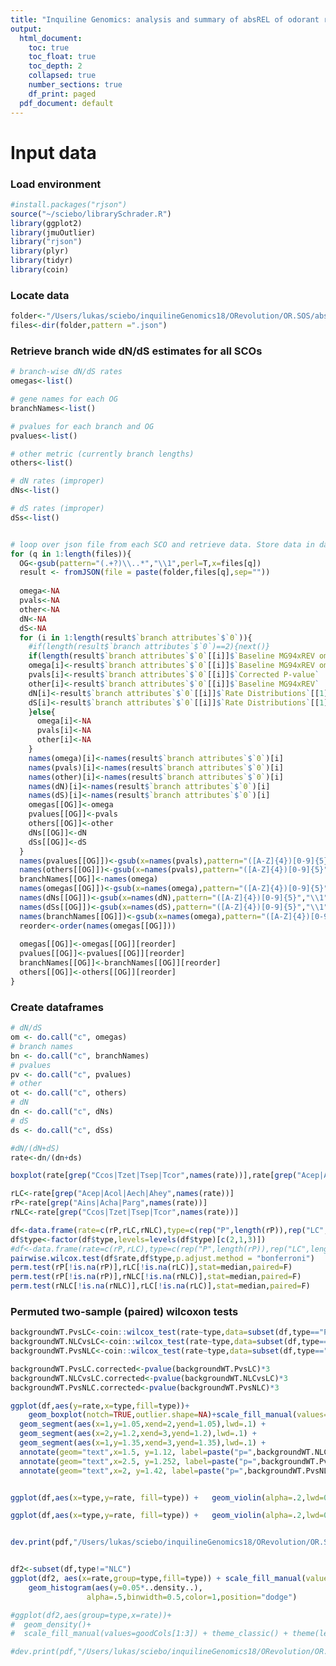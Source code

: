 ```yaml
---
title: "Inquiline Genomics: analysis and summary of absREL of odorant receptor genes"
output:
  html_document:
    toc: true
    toc_float: true
    toc_depth: 2
    collapsed: true
    number_sections: true
    df_print: paged
  pdf_document: default
---
```

<STYLE TYPE="text/css">
<!--
  td{
    font-family: Arial; 
    font-size: 8pt;
    padding:0px;
    cellpadding="0";
    cellspacing="0"
  }
  th {
    font-family: Arial; 
    font-size: 8pt;
    height: 20px;
    font-weight: bold;
    text-align: right;
    background-color: #ccccff;
  }
  table { 
    border-spacing: 0px;
    border-collapse: collapse;
  }
--->
</STYLE>

# Input data 
### Load environment
```r
#install.packages("rjson")
source("~/sciebo/librarySchrader.R")
library(ggplot2)
library(jmuOutlier)
library("rjson")
library(plyr)
library(tidyr)
library(coin)
```

### Locate data
```r
folder<-"/Users/lukas/sciebo/inquilineGenomics18/ORevolution/OR.SOS/absREL/"
files<-dir(folder,pattern =".json")
```

### Retrieve branch wide dN/dS estimates for all SCOs
```r

# branch-wise dN/dS rates
omegas<-list()

# gene names for each OG
branchNames<-list()

# pvalues for each branch and OG
pvalues<-list()

# other metric (currently branch lengths)
others<-list()

# dN rates (improper)
dNs<-list()

# dS rates (improper)
dSs<-list()


# loop over json file from each SCO and retrieve data. Store data in data frames 
for (q in 1:length(files)){
  OG<-gsub(pattern="(.+?)\\..*","\\1",perl=T,x=files[q])
  result <- fromJSON(file = paste(folder,files[q],sep=""))
  
  omega<-NA
  pvals<-NA
  other<-NA
  dN<-NA
  dS<-NA
  for (i in 1:length(result$`branch attributes`$`0`)){
    #if(length(result$`branch attributes`$`0`)==2){next()}
    if(length(result$`branch attributes`$`0`[[i]]$`Baseline MG94xREV omega ratio`)==1){
    omega[i]<-result$`branch attributes`$`0`[[i]]$`Baseline MG94xREV omega ratio`
    pvals[i]<-result$`branch attributes`$`0`[[i]]$`Corrected P-value`
    other[i]<-result$`branch attributes`$`0`[[i]]$`Baseline MG94xREV`
    dN[i]<-result$`branch attributes`$`0`[[i]]$`Rate Distributions`[[1]][1]
    dS[i]<-result$`branch attributes`$`0`[[i]]$`Rate Distributions`[[1]][2]
    }else{
      omega[i]<-NA
      pvals[i]<-NA
      other[i]<-NA
    }
    names(omega)[i]<-names(result$`branch attributes`$`0`)[i]
    names(pvals)[i]<-names(result$`branch attributes`$`0`)[i]
    names(other)[i]<-names(result$`branch attributes`$`0`)[i]
    names(dN)[i]<-names(result$`branch attributes`$`0`)[i]
    names(dS)[i]<-names(result$`branch attributes`$`0`)[i]
    omegas[[OG]]<-omega
    pvalues[[OG]]<-pvals
    others[[OG]]<-other
    dNs[[OG]]<-dN
    dSs[[OG]]<-dS
  }
  names(pvalues[[OG]])<-gsub(x=names(pvals),pattern="([A-Z]{4})[0-9]{5}","\\1",perl=T)
  names(others[[OG]])<-gsub(x=names(pvals),pattern="([A-Z]{4})[0-9]{5}","\\1",perl=T)
  branchNames[[OG]]<-names(omega)
  names(omegas[[OG]])<-gsub(x=names(omega),pattern="([A-Z]{4})[0-9]{5}","\\1",perl=T)
  names(dNs[[OG]])<-gsub(x=names(dN),pattern="([A-Z]{4})[0-9]{5}","\\1",perl=T)
  names(dSs[[OG]])<-gsub(x=names(dS),pattern="([A-Z]{4})[0-9]{5}","\\1",perl=T)
  names(branchNames[[OG]])<-gsub(x=names(omega),pattern="([A-Z]{4})[0-9]{5}","\\1",perl=T)
  reorder<-order(names(omegas[[OG]]))
  
  omegas[[OG]]<-omegas[[OG]][reorder]
  pvalues[[OG]]<-pvalues[[OG]][reorder]
  branchNames[[OG]]<-branchNames[[OG]][reorder]
  others[[OG]]<-others[[OG]][reorder]
}
```

### Create dataframes
```R
# dN/dS
om <- do.call("c", omegas)
# branch names
bn <- do.call("c", branchNames)
# pvalues
pv <- do.call("c", pvalues)
# other
ot <- do.call("c", others)
# dN
dn <- do.call("c", dNs)
# dS
ds <- do.call("c", dSs)

#dN/(dN+dS)
rate<-dn/(dn+ds)
```

```r
boxplot(rate[grep("Ccos|Tzet|Tsep|Tcor",names(rate))],rate[grep("Acep|Acol|Aech|Ahey",names(rate))],rate[grep("Ains|Acha|Parg",names(rate))],outline=F)

rLC<-rate[grep("Acep|Acol|Aech|Ahey",names(rate))]
rP<-rate[grep("Ains|Acha|Parg",names(rate))]
rNLC<-rate[grep("Ccos|Tzet|Tsep|Tcor",names(rate))]

df<-data.frame(rate=c(rP,rLC,rNLC),type=c(rep("P",length(rP)),rep("LC",length(rLC)),rep("NLC",length(rNLC))))
df$type<-factor(df$type,levels=levels(df$type)[c(2,1,3)])
#df<-data.frame(rate=c(rP,rLC),type=c(rep("P",length(rP)),rep("LC",length(rLC))))
pairwise.wilcox.test(df$rate,df$type,p.adjust.method = "bonferroni")
perm.test(rP[!is.na(rP)],rLC[!is.na(rLC)],stat=median,paired=F)
perm.test(rP[!is.na(rP)],rNLC[!is.na(rNLC)],stat=median,paired=F)
perm.test(rNLC[!is.na(rNLC)],rLC[!is.na(rLC)],stat=median,paired=F)
```

### Permuted two-sample (paired) wilcoxon tests
```r
backgroundWT.PvsLC<-coin::wilcox_test(rate~type,data=subset(df,type=="P"|type=="LC"),paired=F,distribution = approximate(nresample=20000))
backgroundWT.NLCvsLC<-coin::wilcox_test(rate~type,data=subset(df,type=="NLC"|type=="LC"),paired=F,distribution = approximate(nresample=20000))
backgroundWT.PvsNLC<-coin::wilcox_test(rate~type,data=subset(df,type=="P"|type=="NLC"),paired=F,distribution = approximate(nresample=20000))

backgroundWT.PvsLC.corrected<-pvalue(backgroundWT.PvsLC)*3
backgroundWT.NLCvsLC.corrected<-pvalue(backgroundWT.NLCvsLC)*3
backgroundWT.PvsNLC.corrected<-pvalue(backgroundWT.PvsNLC)*3
```

```r
ggplot(df,aes(y=rate,x=type,fill=type))+
    geom_boxplot(notch=TRUE,outlier.shape=NA)+scale_fill_manual(values=goodCols[1:3]) + theme_classic() + theme(legend.position = "none") + ylim(c(0,1)) + theme(plot.margin=unit(c(1,0,0,0),"cm"))+ scale_y_continuous(breaks=c(0,0.5,1)) + 
  geom_segment(aes(x=1,y=1.05,xend=2,yend=1.05),lwd=.1) +
  geom_segment(aes(x=2,y=1.2,xend=3,yend=1.2),lwd=.1) +
  geom_segment(aes(x=1,y=1.35,xend=3,yend=1.35),lwd=.1) + 
  annotate(geom="text",x=1.5, y=1.12, label=paste("p=",backgroundWT.NLCvsLC.corrected[1],sep=""),size=2) +
  annotate(geom="text",x=2.5, y=1.252, label=paste("p=",backgroundWT.PvsLC.corrected[1],sep=""),size=2) +
  annotate(geom="text",x=2, y=1.42, label=paste("p=",backgroundWT.PvsNLC.corrected[1],sep=""),size=2)


ggplot(df,aes(x=type,y=rate, fill=type)) +   geom_violin(alpha=.2,lwd=0)+ scale_fill_manual(values = c(goodCols[1],goodCols[1],goodCols[3])) + theme_classic()+ geom_boxplot(width=.1,notch=T,outlier.shape = NA,lwd=.3)+theme(legend.position = "none")+annotate(geom="text",x=c(1:3),y=rep(1.1,3),label=c("a","a","b"))

ggplot(df,aes(x=type,y=rate, fill=type)) +   geom_violin(alpha=.2,lwd=0)+ scale_fill_manual(values = c(goodCols[1],goodCols[1],goodCols[3])) + theme_classic()+ geom_boxplot(width=.4,notch=T,outlier.shape = NA,lwd=.3)+theme(legend.position = "none")+annotate(geom="text",x=c(1:3),y=rep(1.1,3),label=c("a","a","b"))+coord_cartesian(ylim=c(0,0.75))


dev.print(pdf,"/Users/lukas/sciebo/inquilineGenomics18/ORevolution/OR.SOS/results/absREL.ORs.pdf",width=2,height=3)
```
```r

```

```r

df2<-subset(df,type!="NLC")
ggplot(df2, aes(x=rate,group=type,fill=type)) + scale_fill_manual(values=goodCols[2:3]) + 
    geom_histogram(aes(y=0.05*..density..),
                 alpha=.5,binwidth=0.5,color=1,position="dodge")

#ggplot(df2,aes(group=type,x=rate))+
#  geom_density()+
#  scale_fill_manual(values=goodCols[1:3]) + theme_classic() + theme(legend.position = "bottom")+scale_y_continuous(trans='log2') + ylim(c(0,1))

#dev.print(pdf,"/Users/lukas/sciebo/inquilineGenomics18/ORevolution/OR.SOS/results/absREL.ORs2.pdf",width=2,height=3)

```


